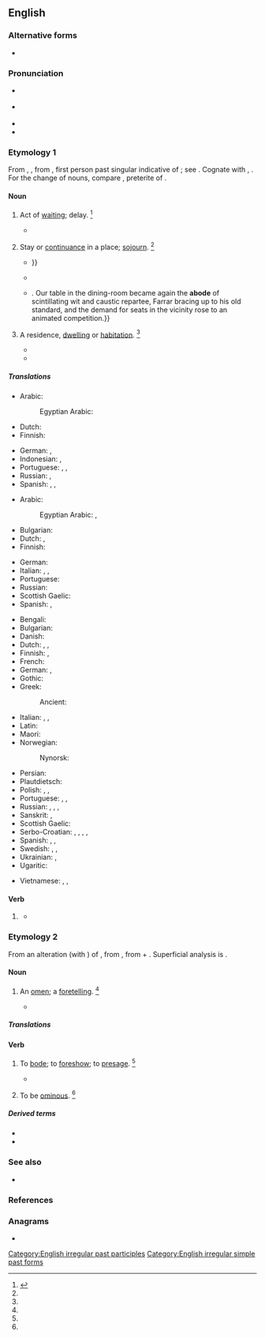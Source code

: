 ==English==

===Alternative forms===
* {{alt|en|aboad|abood||obsolete}}

===Pronunciation===
* {{a|RP}} {{IPA|en|/əˈbəʊd/}}
* {{a|US}} {{IPA|en|/əˈboʊd/|[ʔəˈboʊːd̥̚]}}
* {{audio|en|en-us-abode.ogg|Audio (US)}}
* {{rhymes|en|əʊd|s=2}}

===Etymology 1===
From {{inh|en|enm|abod}}, {{m|ang|abad}}, from {{inh|en|ang|ābād}}, first person past singular indicative of {{m|ang|ābīdan||to abide}}; see {{m|en|abide}}. Cognate with {{cog|sco|abade}}, {{m|sco|abaid||abode}}. For the change of nouns, compare {{m|en|abode|id=verb}}, preterite of {{m|en|abide}}.

====Noun====
{{en-noun}}

# {{lb|en|obsolete}} Act of [[waiting]]; delay. {{defdate|Attested from (1150 to 1350) to the early 17<sup>th</sup> century.}}<ref name=SOED>{{R:SOED5|page=6}}</ref>
#* {{quote-book|en|year=1590|author={{w|Edmund Spenser}}|title={{w|The Faerie Queene}}|section=III.viii|passage=Vpon his Courser set the louely lode, / And with her fled away without '''abode'''.}}
# {{lb|en|dated|or|legal}} Stay or [[continuance]] in a place; [[sojourn]]. {{defdate|Attested from (1350 to 1470) to the mid 18<sup>th</sup> century.}}<ref name=SOED/>
#* {{quote-book|en|year=1661|author={{w|John Fell (bishop)|John Fell Summary}}|url=http://archive.org/stream/a615775104worduoft/a615775104worduoft_djvu.txt|title=The Life of the most learned, reverend and pious Dr. H. Hammond|passage=During the whole time of his '''abode''' in the university he generally spent thirteen hours of the day in study; by which assiduity besides an exact dispatch of the whole course of philosophy, he read over in a manner all classic authors that are extant{{...}}}}
#* {{quote-book|en|year=1749|author={{w|Henry Fielding}}|title={{w|The History of Tom Jones, a Foundling}}|volume=2|location=London|publisher=Millar|oclc=833558210|page=289|passage=You behold, Sir, how he waxeth Wroth at your '''Abode''' here.}}
#* {{RQ:Churchill Celebrity|chapter=8|passage=The humor of my proposition appealed more strongly to Miss Trevor than I had looked for, and from that time forward she became her old self again;{{...}}. Our table in the dining-room became again the '''abode''' of scintillating wit and caustic repartee, Farrar bracing up to his old standard, and the demand for seats in the vicinity rose to an animated competition.}}
# {{lb|en|formal}} A residence, [[dwelling]] or [[habitation]]. {{defdate|First attested from around 1350 to 1470.}}<ref name=SOED/>
#: {{syn|en|Thesaurus:abode}}
#: {{ux|en|of no fixed '''abode'''}}
#* {{quote-book|en|year=1814|author={{w|William Wordsworth}}|title=The Excursion|location=London|publisher=s.n.|oclc=230680036|page=236|passage=Come let me lead you to our poor '''Abode'''.}}
#* {{RQ:Burroughs Gods of Mars|chapter=Thuvia|page=61|passage=“I am of another world. I am John Carter, Prince of the House of Tardos Mors, Jeddak of Helium.  Perchance some faint rumour of me may have leaked within the confines of your hellish '''abode'''.” }}

=====Translations=====
{{trans-top|obsolete: act of waiting}}
* Arabic: {{t|ar|بَقَاء|m}}
*: Egyptian Arabic: {{t|arz|قعاد|m|tr='uʕād|sc=Arab}}
* Dutch: {{t+|nl|wachten}}
* Finnish: {{t+|fi|viivytys}}
{{trans-mid}}
* German: {{t|de|Verweilen|n}}, {{t+|de|Warten|n}}
* Indonesian: {{t+|id|baka}}, {{t+|id|kekal}}
* Portuguese: {{t+|pt|espera|f}}, {{t+|pt|atraso|m}}, {{t+|pt|aguardar}}
* Russian: {{t+|ru|заде́ржка|f}}, {{t+|ru|промедле́ние|n}}
* Spanish: {{t+|es|espera|f}}, {{t+|es|atraso|m}}, {{t+|es|retraso|m}}
{{trans-bottom}}

{{trans-top|stay or continuance in a place; sojourn}}
* Arabic: {{t|ar|إِقَامَة|f}}
*: Egyptian Arabic: {{t|arz|قعدة|f|tr='aʕda|sc=Arab}}, {{t|arz|إقامة|f|tr=ʔe'āma|sc=Arab}}
* Bulgarian: {{t+|bg|местопребиваване}}
* Dutch: {{t+|nl|verblijf|n}}, {{t+|nl|woonstee|f}}
* Finnish: {{t+|fi|oleskelu}}
{{trans-mid}}
* German: {{t+|de|Aufenthalt|m}}
* Italian: {{t+|it|soggiorno|m}}, {{t+|it|dimora|f}}, {{t+|it|residenza|f}}
* Portuguese: {{t+|pt|permanência|f}}
* Russian: {{t+|ru|пребыва́ние|n}}
* Scottish Gaelic: {{t|gd|còmhnaidh|f}}
* Spanish: {{t+|es|estadía|f}}, {{t+|es|permanencia|f}}
{{trans-bottom}}

{{trans-top|slightly dated: residence}}
* Bengali: {{t+|bn|মকান}}
* Bulgarian: {{t+|bg|жилище}}
* Danish: {{t+|da|bolig|c}}
* Dutch: {{t+|nl|woonstee|f}}, {{t+|nl|verblijf|n}}, {{t+|nl|onderkomen|n}}
* Finnish: {{t+|fi|asunto}}, {{t+|fi|asumus}}
* French: {{t+|fr|demeure|f}}
* German: {{t+|de|Bleibe|f}}, {{t+|de|Wohnung|f}}
* Gothic: {{t|got|𐌱𐌰𐌿𐌰𐌹𐌽𐍃|f}}
* Greek:
*: Ancient: {{t|grc|μονή|f}}
* Italian: {{t+|it|dimora|f}}, {{t+|it|residenza|f}}, {{t+|it|domicilio|m}}
* Latin: {{t|la|mansio|f}}
* Maori: {{t|mi|tuohunga}}
* Norwegian:
*: Nynorsk: {{t|nn|husvære|n}}
{{trans-mid}}
* Persian: {{t+|fa|بودگاه}}
* Plautdietsch: {{t|pdt|Wonunk|f}}
* Polish: {{t|pl|miejsce zamieszkania|n}}, {{t+|pl|siedziba|f}}, {{t+|pl|sadyba|m}} {{qualifier|archaic}}
* Portuguese: {{t+|pt|residência|f}}, {{t+|pt|domicílio|m}}, {{t+|pt|moradia|f}}
* Russian: {{t+|ru|жили́ще|n}}, {{t+|ru|обита́лище|n}}, {{t+|ru|оби́тель|f}}, {{t+|ru|усадьба|f}}
* Sanskrit: {{t+|sa|ओकस्|n}}, {{t+|sa|परिष्ठिति|f}}
* Scottish Gaelic: {{t|gd|còmhnaidh|f}}
* Serbo-Croatian: {{t+|sh|obitavalište}}, {{t|sh|nastan}}, {{t+|sh|boravište}}, {{t|sh|настан}}, {{t|sh|боравиште}}
* Spanish: {{t+|es|morada|f}}, {{t+|es|residencia|f}}, {{t+|es|vivienda|f}}
* Swedish: {{t+|sv|boning|c}}, {{t+|sv|hemvist|c}}, {{t+|sv|vistelse|c}}
* Ukrainian: {{t+|uk|житло|n}}, {{t+|uk|місце проживання|n}}
* Ugaritic: {{t|uga|𐎎𐎌𐎋𐎐𐎚}}
{{trans-bottom}}

{{checktrans-top}}
* Vietnamese: {{t+check|vi|nơi ở}}, {{t-check|vi|sự ở lại}}, {{t-check|vi|sự lưu lại}}
{{trans-mid}}
{{trans-bottom}}

====Verb====
{{head|en|verb form}}

# {{senseid|en|verb}} {{en-past of|abide}}
#* {{quote-book|en|year=1898|author={{w|Henry James}}|title=In the Cage|passage=The fine, soundless pulse of this game was in the air for our young woman while they remained in the shop. While they remained? They remained all day; their presence continued and '''abode''' with her, was in everything she did till nightfall....}}

===Etymology 2===
From an alteration (with {{m|en|bode}}) of {{inh|en|enm|abeden||to announce}}, from {{inh|en|ang|ābēodan||to command, proclaim}}, from {{m|ang|a-}} + {{m|ang|bēodan||to command, proclaim}}. Superficial analysis is {{prefix|en|a|bode|t2=presage, portend, announce}}.

====Noun====
{{en-noun}}

# {{lb|en|obsolete}} An [[omen]]; a [[foretelling]]. {{defdate|Attested from the late 16<sup>th</sup> century to the late 17<sup>th</sup> century.}}<ref name=SOED/>
#* {{quote-book|en|year=1865|author={{w|George Chapman}}|editor=Richard Hooper|title=The Iliads of Homer|location=London|publisher=J.R. Smith|oclc=312171|page=6|passage=High-thundering Juno's husband, stirs my spirit with true '''abodes'''.}}

=====Translations=====
{{trans-see|omen}}

====Verb====
{{en-verb}}

# {{lb|en|transitive|obsolete}} To [[bode]]; to [[foreshow]]; to [[presage]]. {{defdate|Attested from the late 16<sup>th</sup> century to the mid 17<sup>th</sup> century.}}<ref name=SOED/>
#* {{quote-book
|en
|year=1591
|first=William
|last=Shakespeare
|authorlink=William Shakespeare
|title={{w|Henry VI, Part 3}}
|section=Act 5, Scene 6
|passage=The night-crow cried, '''aboding''' luckless time
}}
# {{lb|en|intransitive|obsolete}} To be [[ominous]]. {{defdate|Attested from the mid 17<sup>th</sup> century to the late 17<sup>th</sup> century.}}<ref name=SOED/>

=====Derived terms=====
{{der-top}}
* {{l|en|abodement}}
* {{l|en|aboding}}
{{der-mid}}
{{der-bottom}}

===See also===
* {{l|en|dwelling}}

===References===
<references/>

===Anagrams===
* {{anagrams|en|a=abdeo|Baode|EABOD|adobe|boaed}}

[[Category:English irregular past participles]]
[[Category:English irregular simple past forms]]